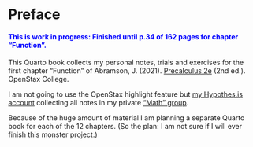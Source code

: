# Preface {.unnumbered}

::: {.callout-note style="color: blue;"}
#### This is work in progress: Finished until p.34 of 162 pages for chapter "Function".
:::

This Quarto book collects my personal notes, trials and exercises for the first chapter "Function" of Abramson, J. (2021). [Precalculus 2e](https://openstax.org/details/books/precalculus-2e) (2nd ed.). OpenStax College. 

I am not going to use the OpenStax highlight feature but [my Hypothes.is account](https://hypothes.is/users/petzi) collecting all notes in my private ["Math" group](https://hypothes.is/groups/yVpopDka/math).

Because of the huge amount of material I am planning a separate Quarto book for each of the 12 chapters. (So the plan: I am not sure if I will ever finish this monster project.)
